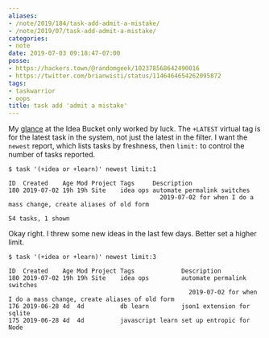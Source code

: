 ```yaml
---
aliases:
- /note/2019/184/task-add-admit-a-mistake/
- /note/2019/07/task-add-admit-a-mistake/
categories:
- note
date: 2019-07-03 09:18:47-07:00
posse:
- https://hackers.town/@randomgeek/102378568642490016
- https://twitter.com/brianwisti/status/1146464654262095872
tags:
- taskwarrior
- oops
title: task add 'admit a mistake'
---
```


My [glance][] at the Idea Bucket only worked by luck. The `+LATEST` virtual tag
is for the latest task in the system, not just the latest in the filter. I want
the `newest` report, which lists tasks by freshness, then `limit:` to control
the number of tasks reported.

[glance]: /post/2019/06/checking-in-on-my-idea-bucket/

```
$ task '(+idea or +learn)' newest limit:1

ID  Created    Age Mod Project Tags     Description
180 2019-07-02 19h 19h Site    idea ops automate permalink switches
                                          2019-07-02 for when I do a mass change, create aliases of old form

54 tasks, 1 shown
```

Okay right. I threw some new ideas in the last few days. Better set a higher
limit.

```
$ task '(+idea or +learn)' newest limit:3

ID  Created    Age Mod Project Tags             Description
180 2019-07-02 19h 19h Site    idea ops         automate permalink switches
                                                  2019-07-02 for when I do a mass change, create aliases of old form
176 2019-06-28 4d  4d          db learn         json1 extension for sqlite
175 2019-06-28 4d  4d          javascript learn set up entropic for Node
```